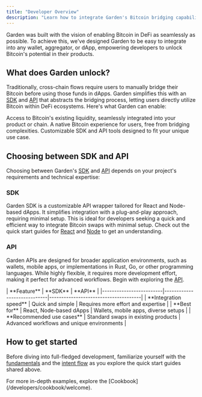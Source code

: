 ```yaml
---
title: "Developer Overview"
description: "Learn how to integrate Garden's Bitcoin bridging capabilities into your wallet, aggregator, or dApp"
---
```


Garden was built with the vision of enabling Bitcoin in DeFi as seamlessly as possible. To achieve this, we've designed Garden to be easy to integrate into any wallet, aggregator, or dApp, empowering developers to unlock Bitcoin's potential in their products.

## What does Garden unlock?

Traditionally, cross-chain flows require users to manually bridge their Bitcoin before using those funds in dApps. Garden simplifies this with an [SDK](/developers/sdk/sdk) and [API](/api-reference/quickstart) that abstracts the bridging process, letting users directly utilize Bitcoin within DeFi ecosystems. Here's what Garden can enable:

<CardGroup cols={1}>
  <Card title="Bitcoin Liquidity Access" icon="bitcoin">
    Access to Bitcoin's existing liquidity, seamlessly integrated into your product or chain.
  </Card>
  <Card title="Native Bitcoin Experience" icon="user-check">
    A native Bitcoin experience for users, free from bridging complexities.
  </Card>
  <Card title="Customizable Tools" icon="screwdriver-wrench">
    Customizable SDK and API tools designed to fit your unique use case.
  </Card>
</CardGroup>

## Choosing between SDK and API

Choosing between Garden's [SDK](/developers/sdk/sdk) and [API](/api-reference/quickstart) depends on your project's requirements and technical expertise:

### SDK

Garden SDK is a customizable API wrapper tailored for React and Node-based dApps. It simplifies integration with a plug-and-play approach, requiring minimal setup. This is ideal for developers seeking a quick and efficient way to integrate Bitcoin swaps with minimal setup. Check out the quick start guides for [React](/developers/sdk/react/quickstart) and [Node](/developers/sdk/nodejs/quickstart) to get an understanding.

### API

Garden APIs are designed for broader application environments, such as wallets, mobile apps, or implementations in Rust, Go, or other programming languages. While highly flexible, it requires more development effort, making it perfect for advanced workflows. Begin with exploring the [API](/api-reference/quickstart).

<div className="overflow-x-auto">
  | **Feature**            | **SDK**                     | **API**                              |
  |-------------------------|-----------------------------|--------------------------------------|
  | **Integration speed**   | Quick and simple            | Requires more effort and expertise   |
  | **Best for**            | React, Node-based dApps     | Wallets, mobile apps, diverse setups |
  | **Recommended use cases** | Standard swaps in existing products | Advanced workflows and unique environments |
</div>

## How to get started

Before diving into full-fledged development, familiarize yourself with the [fundamentals](/home/fundamentals/introduction) and the [intent flow](/home/fundamentals/how-it-works/intent-flow) as you explore the quick start guides shared above.

<Note>
For more in-depth examples, explore the [Cookbook](/developers/cookbook/welcome).
</Note> 